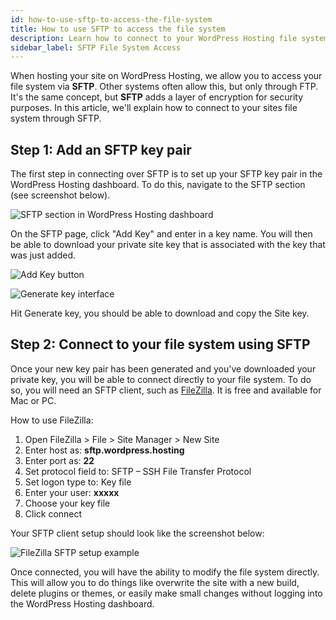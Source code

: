 ```yaml
---
id: how-to-use-sftp-to-access-the-file-system
title: How to use SFTP to access the file system
description: Learn how to connect to your WordPress Hosting file system using SFTP for secure file transfers and management.
sidebar_label: SFTP File System Access
---
```


When hosting your site on WordPress Hosting, we allow you to access your file system via **SFTP**. Other systems often allow this, but only through FTP. It's the same concept, but **SFTP** adds a layer of encryption for security purposes. In this article, we'll explain how to connect to your sites file system through SFTP.

## Step 1: Add an SFTP key pair

The first step in connecting over SFTP is to set up your SFTP key pair in the WordPress Hosting dashboard. To do this, navigate to the SFTP section (see screenshot below).

![SFTP section in WordPress Hosting dashboard](./img/vendasta-products/website/sftp/sftp-section.jpg)

On the SFTP page, click "Add Key" and enter in a key name. You will then be able to download your private site key that is associated with the key that was just added.

![Add Key button](./img/vendasta-products/website/sftp/add-key.jpg)

![Generate key interface](./img/vendasta-products/website/sftp/generate-key.jpg)

Hit Generate key, you should be able to download and copy the Site key.

## Step 2: Connect to your file system using SFTP

Once your new key pair has been generated and you've downloaded your private key, you will be able to connect directly to your file system. To do so, you will need an SFTP client, such as [FileZilla](https://filezilla-project.org/). It is free and available for Mac or PC.

How to use FileZilla:

1. Open FileZilla > File > Site Manager > New Site
2. Enter host as: **sftp.wordpress.hosting**
3. Enter port as: **22**
4. Set protocol field to: SFTP – SSH File Transfer Protocol
5. Set logon type to: Key file
6. Enter your user: **xxxxx**
7. Choose your key file
8. Click connect

Your SFTP client setup should look like the screenshot below:

![FileZilla SFTP setup example](./img/vendasta-products/website/sftp/filezilla-setup.png)

Once connected, you will have the ability to modify the file system directly. This will allow you to do things like overwrite the site with a new build, delete plugins or themes, or easily make small changes without logging into the WordPress Hosting dashboard.